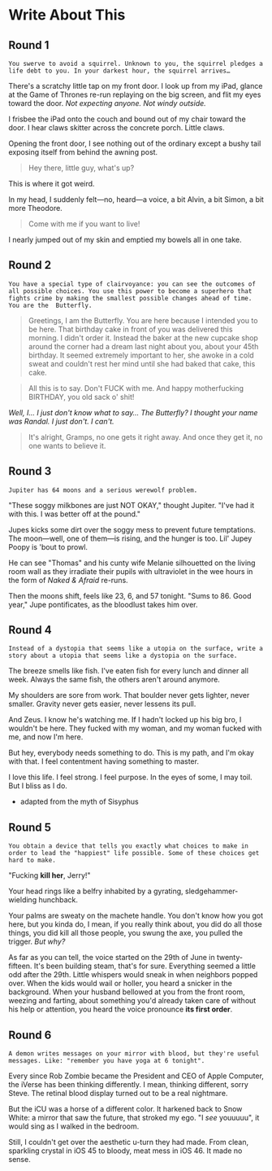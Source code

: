 # Write About This

## Round 1

    You swerve to avoid a squirrel. Unknown to you, the squirrel pledges a life debt to you. In your darkest hour, the squirrel arrives…

There's a scratchy little tap on my front door. I look up from my iPad, glance at the Game of Thrones re-run replaying on the big screen, and flit my eyes toward the door. _Not expecting anyone. Not windy outside._

I frisbee the iPad onto the couch and bound out of my chair toward the door. I hear claws skitter across the concrete porch. Little claws.

Opening the front door, I see nothing out of the ordinary except a bushy tail exposing itself from behind the awning post.

> Hey there, little guy, what's up?

This is where it got weird.

In my head, I suddenly felt—no, heard—a voice, a bit Alvin, a bit Simon, a bit more Theodore.

> Come with me if you want to live!

I nearly jumped out of my skin and emptied my bowels all in one take.

## Round 2

    You have a special type of clairvoyance: you can see the outcomes of all possible choices. You use this power to become a superhero that fights crime by making the smallest possible changes ahead of time. You are the  Butterfly.

> Greetings, I am the Butterfly. You are here because I intended you to be here. That birthday cake in front of you was delivered this morning. I didn't order it. Instead the baker at the new cupcake shop around the corner had a dream last night about you, about your 45th birthday. It seemed extremely important to her, she awoke in a cold sweat and couldn't rest her mind until she had baked that cake, this cake.

> All this is to say. Don't FUCK with me. And happy motherfucking BIRTHDAY, you old sack o' shit!

_Well, I… I just don't know what to say… The Butterfly? I thought your name was Randal. I just don't. I can't._

> It's alright, Gramps, no one gets it right away. And once they get it, no one wants to believe it.

## Round 3

    Jupiter has 64 moons and a serious werewolf problem.

"These soggy milkbones are just NOT OKAY," thought Jupiter. "I've had it with this. I was better off at the pound."

Jupes kicks some dirt over the soggy mess to prevent future temptations. The moon—well, one of them—is rising, and the hunger is too. Lil' Jupey Poopy is 'bout to prowl.

He can see "Thomas" and his cunty wife Melanie silhouetted on the living room wall as they irradiate their pupils with ultraviolet in the wee hours in the form of _Naked & Afraid_ re-runs.

Then the moons shift, feels like 23, 6, and 57 tonight. "Sums to 86. Good year," Jupe pontificates, as the bloodlust takes him over.

## Round 4

    Instead of a dystopia that seems like a utopia on the surface, write a story about a utopia that seems like a dystopia on the surface.

The breeze smells like fish.
I've eaten fish for every lunch and dinner all week.
Always the same fish, the others aren't around anymore.

My shoulders are sore from work.
That boulder never gets lighter, never smaller.
Gravity never gets easier, never lessens its pull.

And Zeus. I know he's watching me.
If I hadn't locked up his big bro, I wouldn't be here.
They fucked with my woman, and my woman fucked with me, and now I'm here.

But hey, everybody needs something to do.
This is my path, and I'm okay with that.
I feel contentment having something to master.

I love this life. I feel strong. I feel purpose.
In the eyes of some, I may toil. But I bliss as I do.

- adapted from the myth of Sisyphus

## Round 5

    You obtain a device that tells you exactly what choices to make in order to lead the "happiest" life possible. Some of these choices get hard to make.

"Fucking **kill her**, Jerry!"

Your head rings like a belfry inhabited by a gyrating, sledgehammer-wielding hunchback.

Your palms are sweaty on the machete handle. You don't know how you got here, but you kinda do, I mean, if you really think about, you did do all those things, you did kill all those people, you swung the axe, you pulled the trigger. _But why?_

As far as you can tell, the voice started on the 29th of June in twenty-fifteen. It's been building steam, that's for sure. Everything seemed a little odd after the 29th. Little whispers would sneak in when neighbors popped over. When the kids would wail or holler, you heard a snicker in the background. When your husband bellowed at you from the front room, weezing and farting, about something you'd already taken care of without his help or attention, you heard the voice pronounce **its first order**.

## Round 6

    A demon writes messages on your mirror with blood, but they're useful messages. Like: "remember you have yoga at 6 tonight".

Every since Rob Zombie became the President and CEO of Apple Computer, the iVerse has been thinking differently. I mean, thinking different, sorry Steve. The retinal blood display turned out to be a real nightmare.

But the iCU was a horse of a different color. It harkened back to Snow White: a mirror that saw the future, that stroked my ego. "I _see_ youuuuu", it would sing as I walked in the bedroom.

Still, I couldn't get over the aesthetic u-turn they had made. From clean, sparkling crystal in iOS 45 to bloody, meat mess in iOS 46. It made no sense.
